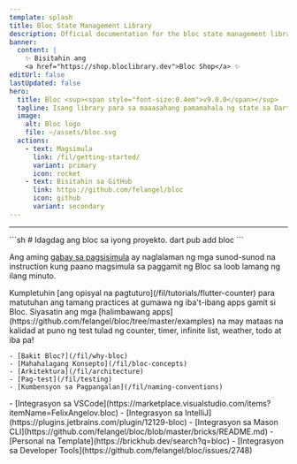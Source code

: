 ```yaml
---
template: splash
title: Bloc State Management Library
description: Official documentation for the bloc state management library. Support for Dart, Flutter, and AngularDart. Includes examples and tutorials.
banner:
  content: |
    ✨ Bisitahin ang
    <a href="https://shop.bloclibrary.dev">Bloc Shop</a> ✨
editUrl: false
lastUpdated: false
hero:
  title: Bloc <sup><span style="font-size:0.4em">v9.0.0</span></sup>
  tagline: Isang library para sa maaasahang pamamahala ng state sa Dart
  image:
    alt: Bloc logo
    file: ~/assets/bloc.svg
  actions:
    - text: Magsimula
      link: /fil/getting-started/
      variant: primary
      icon: rocket
    - text: Bisitahin sa GitHub
      link: https://github.com/felangel/bloc
      icon: github
      variant: secondary
---
```



<SponsorsGrid
	sponsoredBy="Inisponsor nang may 💖 ni"
	becomeASponsor="Maging isponsor"
/>

<hr />

<CardGrid>

<SplitCard title="Magsimula" icon="rocket">
	```sh
	# Idagdag ang bloc sa iyong proyekto.
	dart pub add bloc
	```

Ang aming [gabay sa pagsisimula](/fil/getting-started) ay naglalaman ng mga sunod-sunod na instruction kung paano magsimula sa paggamit ng Bloc sa loob lamang ng ilang minuto.

</SplitCard>

<Card title="Mag-tour ng may patnubay" icon="star">
	Kumpletuhin [ang opisyal na pagtuturo](/fil/tutorials/flutter-counter) para
	matutuhan ang tamang practices at gumawa ng iba't-ibang apps gamit si Bloc.
</Card>

<Card title="Gumawa gamit ang Bloc" icon="laptop">
	Siyasatin ang mga [halimbawang
	apps](https://github.com/felangel/bloc/tree/master/examples) na may mataas na
	kalidad at puno ng test tulad ng counter, timer, infinite list, weather, todo
	at iba pa!
</Card>

<ListCard title="Matuto" icon="open-book">

    - [Bakit Bloc?](/fil/why-bloc)
    - [Mahahalagang Konsepto](/fil/bloc-concepts)
    - [Arkitektura](/fil/architecture)
    - [Pag-test](/fil/testing)
    - [Kumbensyon sa Pagpangalan](/fil/naming-conventions)

</ListCard>

  <ListCard title="Integrasyon" icon="puzzle">
    - [Integrasyon sa VSCode](https://marketplace.visualstudio.com/items?itemName=FelixAngelov.bloc)
    - [Integrasyon sa IntelliJ](https://plugins.jetbrains.com/plugin/12129-bloc)
    - [Integrasyon sa Mason CLI](https://github.com/felangel/bloc/blob/master/bricks/README.md)
    - [Personal na Template](https://brickhub.dev/search?q=bloc)
    - [Integrasyon sa Developer Tools](https://github.com/felangel/bloc/issues/2748)
  </ListCard>
</CardGrid>

<Discord joinDiscord="Sumali sa aming Discord" />
